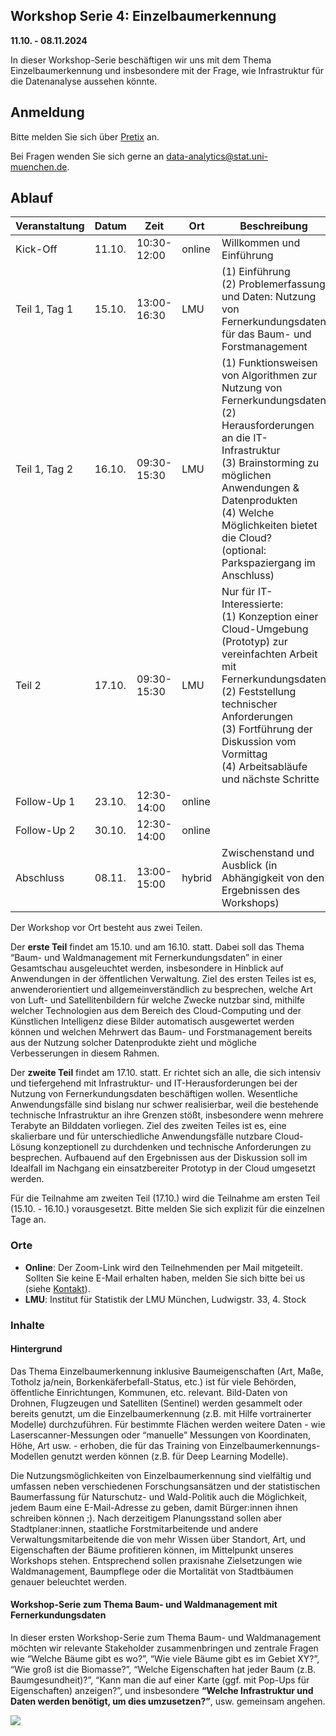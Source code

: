 ## Workshop Serie 4: Einzelbaumerkennung {.unnumbered}

**11.10. - 08.11.2024**

In dieser Workshop-Serie beschäftigen wir uns mit dem Thema Einzelbaumerkennung und insbesondere mit der Frage, wie Infrastruktur für die Datenanalyse aussehen könnte.



## Anmeldung
Bitte melden Sie sich über [Pretix](https://pretix.eu/berd/ada-bayern/) an.

Bei Fragen wenden Sie sich gerne an [data-analytics@stat.uni-muenchen.de](mailto:data-analytics@stat.uni-muenchen.de).


## Ablauf

| Veranstaltung       | Datum     | Zeit          | Ort      | Beschreibung                                                                                                                                                                                                                      |
|---------------------|-----------|---------------|----------|--------------------------------------------------------------------------------------------------------------------------------------------------------------------------------------------------------------------------------------|
| Kick-Off            | 11.10.    | 10:30-12:00     | online   | Willkommen und Einführung                                                                                                                                                                                                      |
| Teil 1, Tag 1       | 15.10.    | 13:00-16:30    | LMU      | (1) Einführung<br>(2) Problemerfassung und Daten: Nutzung von Fernerkundungsdaten für das Baum- und Forstmanagement                                                                                                                   |
| Teil 1, Tag 2       | 16.10.    | 09:30-15:30    | LMU      | (1) Funktionsweisen von Algorithmen zur Nutzung von Fernerkundungsdaten<br>(2) Herausforderungen an die IT-Infrastruktur<br>(3) Brainstorming zu möglichen Anwendungen & Datenprodukten<br>(4) Welche Möglichkeiten bietet die Cloud?<br>(optional: Parkspaziergang im Anschluss) |
| Teil 2              | 17.10.    | 09:30-15:30    | LMU      | Nur für IT-Interessierte:<br>  (1) Konzeption einer Cloud-Umgebung (Prototyp) zur vereinfachten Arbeit mit Fernerkundungsdaten<br>  (2) Feststellung technischer Anforderungen<br>  (3) Fortführung der Diskussion vom Vormittag<br>  (4) Arbeitsabläufe und nächste Schritte |
| Follow-Up 1         | 23.10.    | 12:30-14:00    | online   |                                                                                                                                                                                                                                      |
| Follow-Up 2         | 30.10.    | 12:30-14:00    | online   |                                                                                                                                                                                                                                      |
| Abschluss           | 08.11.    | 13:00-15:00    | hybrid   | Zwischenstand und Ausblick (in Abhängigkeit von den Ergebnissen des Workshops)                                                                                                                                                 |




Der Workshop vor Ort besteht aus zwei Teilen.

Der **erste Teil** findet am 15.10. und am 16.10. statt. Dabei soll das Thema “Baum- und Waldmanagement mit Fernerkundungsdaten” in einer Gesamtschau ausgeleuchtet werden, insbesondere in Hinblick auf Anwendungen in der öffentlichen Verwaltung. Ziel des ersten Teiles ist es, anwenderorientiert und allgemeinverständlich zu besprechen,
welche Art von Luft- und Satellitenbildern für welche Zwecke nutzbar sind,
mithilfe welcher Technologien aus dem Bereich des Cloud-Computing und der Künstlichen Intelligenz diese Bilder automatisch ausgewertet werden können und
welchen Mehrwert das Baum- und Forstmanagement bereits aus der Nutzung solcher Datenprodukte zieht und mögliche Verbesserungen in diesem Rahmen.

Der **zweite Teil** findet am 17.10. statt. Er richtet sich an alle, die sich intensiv und tiefergehend mit Infrastruktur- und IT-Herausforderungen bei der Nutzung von Fernerkundungsdaten beschäftigen wollen. Wesentliche Anwendungsfälle sind bislang nur schwer realisierbar, weil die bestehende technische Infrastruktur an ihre Grenzen stößt, insbesondere wenn mehrere Terabyte an Bilddaten vorliegen. Ziel des zweiten Teiles ist es,
eine skalierbare und für unterschiedliche Anwendungsfälle nutzbare Cloud-Lösung konzeptionell zu durchdenken und technische Anforderungen zu besprechen.
Aufbauend auf den Ergebnissen aus der Diskussion soll im Idealfall im Nachgang ein einsatzbereiter Prototyp in der Cloud umgesetzt werden.

Für die Teilnahme am zweiten Teil (17.10.) wird die Teilnahme am ersten Teil (15.10. - 16.10.) vorausgesetzt. Bitte melden Sie sich explizit für die einzelnen Tage an.


### Orte

- **Online**: Der Zoom-Link wird den Teilnehmenden per Mail mitgeteilt. Sollten Sie keine E-Mail erhalten haben, melden Sie sich bitte bei us (siehe [Kontakt](kontakt.html)).
- **LMU**: Institut für Statistik der LMU München, Ludwigstr. 33, 4. Stock

### Inhalte

#### Hintergrund
Das Thema Einzelbaumerkennung inklusive Baumeigenschaften (Art, Maße, Totholz ja/nein, Borkenkäferbefall-Status, etc.) ist für viele Behörden, öffentliche Einrichtungen, Kommunen, etc. relevant. 
Bild-Daten von Drohnen, Flugzeugen und Satelliten (Sentinel) werden gesammelt oder bereits genutzt, um die Einzelbaumerkennung (z.B. mit Hilfe vortrainerter Modelle) durchzuführen. Für bestimmte Flächen werden weitere Daten - wie Laserscanner-Messungen oder “manuelle” Messungen von Koordinaten, Höhe, Art usw. - erhoben, die für das Training von Einzelbaumerkennungs-Modellen genutzt werden können (z.B. für Deep Learning Modelle).

Die Nutzungsmöglichkeiten von Einzelbaumerkennung sind vielfältig und umfassen neben verschiedenen Forschungsansätzen und der statistischen Baumerfassung für Naturschutz- und Wald-Politik auch die Möglichkeit, jedem Baum eine E-Mail-Adresse zu geben, damit Bürger:innen ihnen schreiben können ;). Nach derzeitigem Planungsstand sollen aber Stadtplaner:innen, staatliche Forstmitarbeitende und andere Verwaltungsmitarbeitende die von mehr Wissen über Standort, Art, und Eigenschaften der Bäume profitieren können, im Mittelpunkt unseres Workshops stehen. Entsprechend sollen praxisnahe Zielsetzungen wie Waldmanagement, Baumpflege oder die Mortalität von Stadtbäumen genauer beleuchtet werden.


#### Workshop-Serie zum Thema Baum- und Waldmanagement mit Fernerkundungsdaten
In dieser ersten Workshop-Serie zum Thema Baum- und Waldmanagement möchten wir relevante Stakeholder zusammenbringen und zentrale Fragen wie “Welche Bäume gibt es wo?”, “Wie viele Bäume gibt es im Gebiet XY?”, “Wie groß ist die Biomasse?”, “Welche Eigenschaften hat jeder Baum (z.B. Baumgesundheit)?”, “Kann man die auf einer Karte (ggf. mit Pop-Ups für Eigenschaften) anzeigen?”, und insbesondere **“Welche Infrastruktur und Daten werden benötigt, um dies umzusetzen?”**, usw. gemeinsam angehen. 



![](icons/Logos.png) 